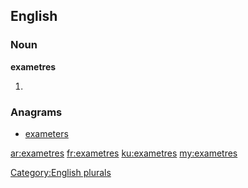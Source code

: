 ==English==

===Noun===
'''exametres'''

# {{plural of|exametre}}

===Anagrams===
* [[exameters#English|exameters]]

[[Category:English plurals]]

[[ar:exametres]]
[[fr:exametres]]
[[ku:exametres]]
[[my:exametres]]